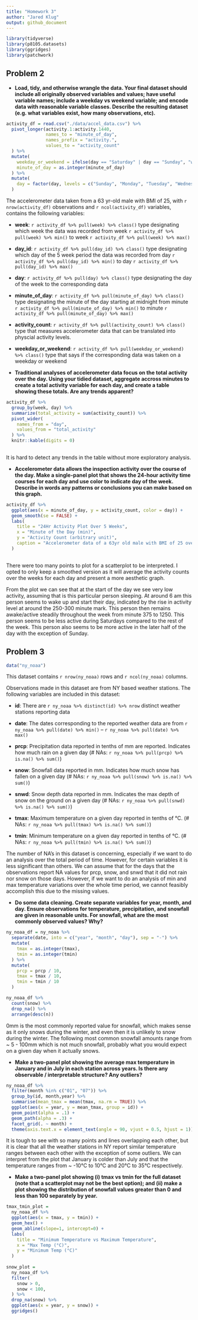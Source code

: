 ```yaml
---
title: "Homework 3"
author: "Jared Klug"
output: github_document
---
```

```r

library(tidyverse)
library(p8105.datasets)
library(ggridges)
library(patchwork)

```

## Problem 2

* **Load, tidy, and otherwise wrangle the data. Your final dataset should include all originally observed variables and values; have useful variable names; include a weekday vs weekend variable; and encode data with reasonable variable classes. Describe the resulting dataset (e.g. what variables exist, how many observations, etc).**

```r

activity_df = read.csv("./data/accel_data.csv") %>% 
  pivot_longer(activity.1:activity.1440,
               names_to = "minute_of_day",
               names_prefix = "activity.",
               values_to = "activity_count"
  ) %>% 
  mutate(
    weekday_or_weekend = ifelse(day == "Saturday" | day == "Sunday", "weekend", "weekday"),
    minute_of_day = as.integer(minute_of_day)
  ) %>% 
  mutate(
    day = factor(day, levels = c("Sunday", "Monday", "Tuesday", "Wednesday", "Thursday", "Friday", "Saturday"))
  )

```

The accelerometer data taken from a 63 yr-old male with BMI of 25, with `r nrow(activity_df)` observations and `r ncol(activity_df)` variables, contains the following variables:  

* **week**: `r activity_df %>% pull(week) %>% class()` type designating which week the data was recorded from week `r activity_df %>% pull(week) %>% min()` to week `r activity_df %>% pull(week) %>% max()`

* **day_id**: `r activity_df %>% pull(day_id) %>% class()` type designating which day of the 5 week period the data was recorded from day `r activity_df %>% pull(day_id) %>% min()` to day `r activity_df %>% pull(day_id) %>% max()`

* **day**: `r activity_df %>% pull(day) %>% class()` type designating the day of the week to the corresponding data

* **minute_of_day**: `r activity_df %>% pull(minute_of_day) %>% class()` type designating the minute of the day starting at midnight from minute `r activity_df %>% pull(minute_of_day) %>% min()` to minute `r activity_df %>% pull(minute_of_day) %>% max()`

* **activity_count**: `r activity_df %>% pull(activity_count) %>% class()` type that measures accelerometer data that can be translated into physcial activity levels. 

* **weekday_or_weekend**: `r activity_df %>% pull(weekday_or_weekend) %>% class()` type that says if the corresponding data was taken on a weekday or weekend

* **Traditional analyses of accelerometer data focus on the total activity over the day. Using your tidied dataset, aggregate accross minutes to create a total activity variable for each day, and create a table showing these totals. Are any trends apparent?**

```r

activity_df %>% 
  group_by(week, day) %>% 
  summarize(total_activity = sum(activity_count)) %>% 
  pivot_wider(
    names_from = "day",
    values_from = "total_activity"
  ) %>%
  knitr::kable(digits = 0)
  
```

It is hard to detect any trends in the table without more exploratory analysis. 

* **Accelerometer data allows the inspection activity over the course of the day. Make a single-panel plot that shows the 24-hour activity time courses for each day and use color to indicate day of the week. Describe in words any patterns or conclusions you can make based on this graph.**

```r

activity_df %>%
  ggplot(aes(x = minute_of_day, y = activity_count, color = day)) + 
  geom_smooth(se = FALSE) +
  labs(
    title = "24Hr Activity Plot Over 5 Weeks",
    x = "Minute of the Day (min)", 
    y = "Activity Count (arbitrary unit)",
    caption = "Accelerometer data of a 63yr old male with BMI of 25 over 5 weeks"
  )
  
```

There were too many points to plot for a scatterplot to be interpreted. I opted to only keep a smoothed version as it will average the activity counts over the weeks for each day and present a more aesthetic graph. 

From the plot we can see that at the start of the day we see very low activity, assuming that is this particular person sleeping. At around 6 am this person seems to wake up and start their day, indicated by the rise in activity level at around the 250-300 minute mark. This person then remains awake/active steadily throughout the week from minute 375 to 1250. This person seems to be less active during Saturdays compared to the rest of the week. This person also seems to be more active in the later half of the day with the exception of Sunday.  
 
## Problem 3

```r

data("ny_noaa")

```

This dataset contains `r nrow(ny_noaa)` rows and `r ncol(ny_noaa)` columns. 

Observations made in this dataset are from NY based weather stations. The following variables are included in this dataset:

* **id**: There are `r ny_noaa %>% distinct(id) %>% nrow` distinct weather stations reporting data

* **date**: The dates corresponding to the reported weather data are from `r ny_noaa %>% pull(date) %>% min()` -- `r ny_noaa %>% pull(date) %>% max()`

* **prcp**: Precipitation data reported in tenths of mm are reported. Indicates how much rain on a given day (# NAs: `r ny_noaa %>% pull(prcp) %>% is.na() %>% sum()`)  

* **snow**: Snowfall data reported in mm. Indicates how much snow has fallen on a given day (# NAs: `r ny_noaa %>% pull(snow) %>% is.na() %>% sum()`) 

* **snwd**: Snow depth data reported in mm. Indicates the max depth of snow on the ground on a given day (# NAs: `r ny_noaa %>% pull(snwd) %>% is.na() %>% sum()`) 

* **tmax**: Maximum temperature on a given day reported in tenths of °C. (# NAs: `r ny_noaa %>% pull(tmax) %>% is.na() %>% sum()`) 

* **tmin**: Minimum temperature on a given day reported in tenths of °C. (# NAs: `r ny_noaa %>% pull(tmin) %>% is.na() %>% sum()`) 

The number of NA's in this dataset is concerning, especially if we want to do an analysis over the total period of time. However, for certain variables it is less significant than others. We can assume that for the days that the observations report NA values for prcp, snow, and snwd that it did not rain nor snow on those days. However, if we want to do an analysis of min and max temperature variations over the whole time period, we cannot feasibly accomplish this due to the missing values. 

* **Do some data cleaning. Create separate variables for year, month, and day. Ensure observations for temperature, precipitation, and snowfall are given in reasonable units. For snowfall, what are the most commonly observed values? Why?**

```r

ny_noaa_df = ny_noaa %>% 
  separate(date, into = c("year", "month", "day"), sep = "-") %>% 
  mutate(
    tmax = as.integer(tmax),
    tmin = as.integer(tmin)
  ) %>% 
  mutate(
    prcp = prcp / 10,
    tmax = tmax / 10,
    tmin = tmin / 10
  )

ny_noaa_df %>% 
  count(snow) %>%
  drop_na() %>% 
  arrange(desc(n))
```

0mm is the most commonly reported value for snowfall, which makes sense as it only snows during the winter, and even then it is unlikely to snow during the winter. The following most common snowfall amounts range from ~ 5 - 100mm which is not much snowfall, probably what you would expect on a given day when it actually snows. 

* **Make a two-panel plot showing the average max temperature in January and in July in each station across years. Is there any observable / interpretable structure? Any outliers?**

```r

ny_noaa_df %>% 
  filter(month %in% c("01", "07")) %>% 
  group_by(id, month,year) %>% 
  summarise(mean_tmax = mean(tmax, na.rm = TRUE)) %>% 
  ggplot(aes(x = year, y = mean_tmax, group = id)) +
  geom_point(alpha = .1) + 
  geom_path(alpha = .3) +
  facet_grid(. ~ month) +
  theme(axis.text.x = element_text(angle = 90, vjust = 0.5, hjust = 1))

```

It is tough to see with so many points and lines overlapping each other, but it is clear that all the weather stations in NY report similar temperature ranges between each other with the exception of some outliers. We can interpret from the plot that January is colder than July and that the temperature ranges from ~ -10°C to 10°C and 20°C to 35°C respectively.

* **Make a two-panel plot showing (i) tmax vs tmin for the full dataset (note that a scatterplot may not be the best option); and (ii) make a plot showing the distribution of snowfall values greater than 0 and less than 100 separately by year.**

```r

tmax_tmin_plot = 
  ny_noaa_df %>% 
  ggplot(aes(x = tmax, y = tmin)) +
  geom_hex() +
  geom_abline(slope=1, intercept=0) +
  labs(
    title = "Minimum Temperature vs Maximum Temperature",
    x = "Max Temp (°C)", 
    y = "Minimum Temp (°C)"
  )
  
snow_plot = 
  ny_noaa_df %>% 
  filter(
    snow > 0, 
    snow < 100,
  ) %>% 
  drop_na(snow) %>% 
  ggplot(aes(x = year, y = snow)) +
  ggridges()

```

